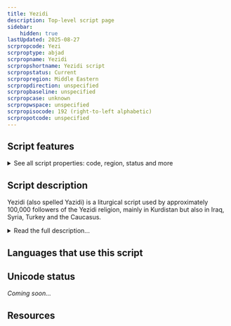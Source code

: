 ```yaml
---
title: Yezidi
description: Top-level script page
sidebar:
    hidden: true
lastUpdated: 2025-08-27
scrpropcode: Yezi
scrproptype: abjad
scrpropname: Yezidi
scrpropshortname: Yezidi script
scrpropstatus: Current
scrpropregion: Middle Eastern
scrpropdirection: unspecified
scrpropbaseline: unspecified
scrpropcase: unknown
scrpropwspace: unspecified
scrpropisocode: 192 (right-to-left alphabetic)
scrpropotcode: unspecified
---
```



## Script features

<details>
<summary> See all script properties: code, region, status and more</summary>
<ScriptInfo />
</details>

## Script description

Yezidi (also spelled Yazidi) is a liturgical script used by approximately 100,000 followers of the Yezidi religion, mainly in Kurdistan but also in Iraq, Syria, Turkey and the Caucasus.

<details>
<summary>Read the full description...</summary>Religious documents can be written in Kurdish or in Arabic; the Yezidi script is used for both languages.

Yezidi is an abjad; vowels are generally not written.
</details>

## Languages that use this script

<WsList script='Yezi' wsMax='5' />

## Unicode status

_Coming soon..._

## Resources

<ScriptResources detailSummary='seemore' />

